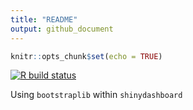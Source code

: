 ```yaml
---
title: "README"
output: github_document
---
```


```r
knitr::opts_chunk$set(echo = TRUE)
```

  <!-- badges: start -->
  [![R build status](https://github.com/konradzdeb/DashboardBootstrap/workflows/R-CMD-check/badge.svg)](https://github.com/konradzdeb/DashboardBootstrap/actions)
  <!-- badges: end -->
  
Using `bootstraplib` within `shinydashboard`
